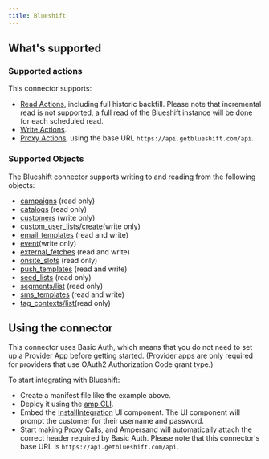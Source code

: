 ```yaml
---
title: Blueshift
---
```

## What's supported

### Supported actions

This connector supports:
- [Read Actions](/define-integrations/read-actions), including full historic backfill. Please note that incremental read is not supported, a full read of the Blueshift instance will be done for each scheduled read.
- [Write Actions](/define-integrations/write-actions).
- [Proxy Actions](/define-integrations/proxy-actions), using the base URL `https://api.getblueshift.com/api`.


### Supported Objects
The Blueshift connector supports writing to and reading from the following objects:

- [campaigns](https://developer.blueshift.com/reference/get_api-v2-campaigns-json) (read only)
- [catalogs](https://developer.blueshift.com/reference/get_api-v1-catalogs) (read only)
- [customers](https://developer.blueshift.com/reference/post_api-v1-customers) (write only)
- [custom_user_lists/create](https://developer.blueshift.com/reference/post_api-v1-custom-user-lists-create)(write only)
- [email_templates](https://developer.blueshift.com/reference/get_api-v1-email-templates-json) (read and write)
- [event](https://developer.blueshift.com/reference/post_api-v1-event)(write only)
- [external_fetches](https://developer.blueshift.com/reference/get_api-v1-external-fetches-json) (read and write)
- [onsite_slots](https://developer.blueshift.com/reference/get_api-v1-onsite-slots-json) (read only)
- [push_templates](https://developer.blueshift.com/reference/get_api-v1-push-templates-json) (read and write)
- [seed_lists](https://developer.blueshift.com/reference/get_api-v1-custom-user-lists-seed-lists) (read only)
- [segments/list](https://developer.blueshift.com/reference/get_api-v1-segments-list) (read only)
- [sms_templates](https://developer.blueshift.com/reference/get_api-v1-sms-templates-json) (read and write)
- [tag_contexts/list](https://developer.blueshift.com/reference/get_api-v1-tag-contexts-list)(read only)


## Using the connector

This connector uses Basic Auth, which means that you do not need to set up a Provider App before getting started. (Provider apps are only required for providers that use OAuth2 Authorization Code grant type.)

To start integrating with Blueshift:
- Create a manifest file like the example above.
- Deploy it using the [amp CLI](/cli/overview).
- Embed the [InstallIntegration](/embeddable-ui-components#install-integration) UI component. The UI component will prompt the customer for their username and password.
- Start making [Proxy Calls](/define-integrations/proxy-actions), and Ampersand will automatically attach the correct header required by Basic Auth. Please note that this connector's base URL is `https://api.getblueshift.com/api`.
